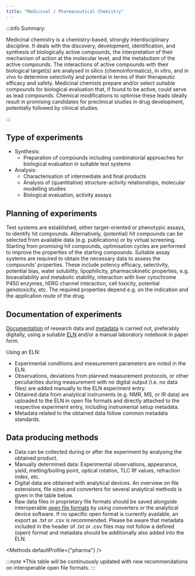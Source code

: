 ```yaml
---
title: "Medicinal / Pharmaceutical Chemistry"
---
```



:::info Summary:

Medicinal chemistry is a chemistry-based, strongly interdisciplinary discipline. It deals with the discovery, development, identification, and synthesis of biologically active compounds, the interpretation of their mechanism of action at the molecular level, and the metabolism of the active compounds.
The interactions of active compounds with their biological target(s) are analysed in silico (chemoinformatics), in vitro, and in vivo to determine selectivity and potential in terms of their therapeutic efficacy and safety.
Medicinal chemists prepare and/or select suitable compounds for biological evaluation that, if found to be active, could serve as lead compounds. Chemical modifications to optimise these leads ideally result in promising candidates for preclinical studies in drug development, potentially followed by clinical studies.

:::

## Type of experiments

- Synthesis:
  - Preparation of compounds including combinatorial approaches for biological evaluation in suitable test systems
- Analysis:
  - Characterisation of intermediate and final products
  - Analysis of (quantitative) structure-activity relationships, molecular modelling studies
  - Biological evaluation, activity assays

## Planning of experiments

Test systems are established, either target-oriented or phenotypic assays, to identify hit compounds. Alternatively, (potential) hit compounds can be selected from available data (e.g. publications) or by virtual screening.
Starting from promising hit compounds, optimisation cycles are performed to improve the properties of the starting compounds. Suitable assay systems are required to obtain the necessary data to assess the compounds’ properties. These include potency efficacy, selectivity, potential bias, water solubility, lipophilicity, pharmacokinetic properties, e.g. bioavailability and metabolic stability, interaction with liver cytochrome P450 enzymes, hERG channel interaction, cell toxicity, potential genotoxicity, etc. The required properties depend e.g. on the indication and the application route of the drug.

## Documentation of experiments

[Documentation](../30_data/40_data_documentation.mdx) of research data and [metadata](../40_topics/30_metadata.mdx) is carried out, preferably digitally, using a suitable [ELN](/docs/topics/eln) and/or a manual laboratory notebook in paper form.

Using an ELN:

- Experimental conditions and measurement parameters are noted in the ELN.
- Observations, deviations from planned measurement protocols, or other peculiarities during measurement with no digital output (i.e. no data files) are added manually to the ELN experiment entry.
- Obtained data from analytical instruments (e.g. NMR, MS, or IR data) are uploaded to the ELN in open file formats and directly attached to the respective experiment entry, including instrumental setup metadata.
- Metadata related to the obtained data follow common metadata standards.

## Data producing methods

- Data can be collected during or after the experiment by analysing the obtained product.
- Manually determined data: Experimental observations, appearance, yield, melting/boiling point, optical rotation, TLC Rf values, refraction index, etc.
- Digital data are obtained with analytical devices. An overview on file extensions, file sizes and converters for several analytical methods is given in the table below.
- Raw data files in proprietary file formats should be saved alongside interoperable [open file formats](/docs/topics/format_standards) by using converters or the analytical device software. If no specific open format is currently available, an export as .txt or .csv is recommended. Please be aware that metadata included in the header of .txt or .csv files may not follow a defined (open) format and metadata should be additionally also added into the ELN.

<Methods defaultProfile={"pharma"} />

:::note *This table will be continuously updated with new recommendations on interoperable open file formats.
:::